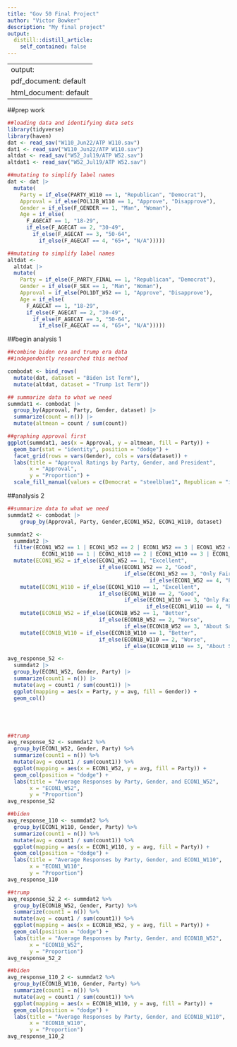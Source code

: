 ```yaml
---
title: "Gov 50 Final Project"
author: "Victor Bowker"
description: "My final project"
output:
  distill::distill_article:
    self_contained: false
---
```


---
output:
  pdf_document: default
  html_document: default
---
##prep work
```r
##loading data and identifying data sets
library(tidyverse)
library(haven)
dat <- read_sav("W110_Jun22/ATP W110.sav")
dat1 <- read_sav("W110_Jun22/ATP W110.sav")
altdat <- read_sav("W52_Jul19/ATP W52.sav")
altdat1 <- read_sav("W52_Jul19/ATP W52.sav")
```

```r
##mutating to simplify label names
dat <- dat |>
  mutate(
    Party = if_else(PARTY_W110 == 1, "Republican", "Democrat"), 
    Approval = if_else(POL1JB_W110 == 1, "Approve", "Disapprove"),
    Gender = if_else(F_GENDER == 1, "Man", "Woman"),
    Age = if_else(
      F_AGECAT == 1, "18-29",
      if_else(F_AGECAT == 2, "30-49",
        if_else(F_AGECAT == 3, "50-64",
          if_else(F_AGECAT == 4, "65+", "N/A")))))
```

```r
##mutating to simplify label names
altdat <- 
  altdat |>
  mutate(
    Party = if_else(F_PARTY_FINAL == 1, "Republican", "Democrat"), 
    Gender = if_else(F_SEX == 1, "Man", "Woman"),
    Approval = if_else(POL1DT_W52 == 1, "Approve", "Disapprove"), 
    Age = if_else(
      F_AGECAT == 1, "18-29",
      if_else(F_AGECAT == 2, "30-49",
        if_else(F_AGECAT == 3, "50-64",
          if_else(F_AGECAT == 4, "65+", "N/A")))))
```

##begin analysis 1
```r
##combine biden era and trump era data
##independently researched this method

combodat <- bind_rows(
  mutate(dat, dataset = "Biden 1st Term"),
  mutate(altdat, dataset = "Trump 1st Term"))

## summarize data to what we need
summdat1 <- combodat |>
  group_by(Approval, Party, Gender, dataset) |>
  summarize(count = n()) |>
  mutate(altmean = count / sum(count))

```

```r
##graphing approval first
ggplot(summdat1, aes(x = Approval, y = altmean, fill = Party)) +
  geom_bar(stat = "identity", position = "dodge") +
  facet_grid(rows = vars(Gender), cols = vars(dataset)) +
  labs(title = "Approval Ratings by Party, Gender, and President",
       x = "Approval",
       y = "Proportion") +
  scale_fill_manual(values = c(Democrat = "steelblue1", Republican = "indianred1"))
```
##analysis 2
```r
##summarize data to what we need
summdat2 <- combodat |>
    group_by(Approval, Party, Gender,ECON1_W52, ECON1_W110, dataset)

```
```r
summdat2 <-
  summdat2 |>
  filter(ECON1_W52 == 1 | ECON1_W52 == 2 | ECON1_W52 == 3 | ECON1_W52 == 4 | 
           ECON1_W110 == 1 | ECON1_W110 == 2 | ECON1_W110 == 3 | ECON1_W110 == 4) |>
  mutate(ECON1_W52 = if_else(ECON1_W52 == 1, "Excellent",
                             if_else(ECON1_W52 == 2, "Good",
                                     if_else(ECON1_W52 == 3, "Only Fair",
                                             if_else(ECON1_W52 == 4, "Poor", "N/A"))))) |>
    mutate(ECON1_W110 = if_else(ECON1_W110 == 1, "Excellent",
                             if_else(ECON1_W110 == 2, "Good",
                                     if_else(ECON1_W110 == 3, "Only Fair",
                                            if_else(ECON1_W110 == 4, "Poor", "N/A"))))) |>
    mutate(ECON1B_W52 = if_else(ECON1B_W52 == 1, "Better",
                             if_else(ECON1B_W52 == 2, "Worse",
                                     if_else(ECON1B_W52 == 3, "About Same", "N/A")))) |>
    mutate(ECON1B_W110 = if_else(ECON1B_W110 == 1, "Better",
                             if_else(ECON1B_W110 == 2, "Worse",
                                     if_else(ECON1B_W110 == 3, "About Same", "N/A"))))
```
```r
avg_response_52 <-
  summdat2 |>
  group_by(ECON1_W52, Gender, Party) |>
  summarize(count1 = n()) |>
  mutate(avg = count1 / sum(count1)) |>
  ggplot(mapping = aes(x = Party, y = avg, fill = Gender)) +
  geom_col()






```
```r
##trump
avg_response_52 <- summdat2 %>%
  group_by(ECON1_W52, Gender, Party) %>%
  summarize(count1 = n()) %>%
  mutate(avg = count1 / sum(count1)) %>%
  ggplot(mapping = aes(x = ECON1_W52, y = avg, fill = Party)) +
  geom_col(position = "dodge") +
  labs(title = "Average Responses by Party, Gender, and ECON1_W52",
       x = "ECON1_W52",
       y = "Proportion")
avg_response_52
```


```r
##biden
avg_response_110 <- summdat2 %>%
  group_by(ECON1_W110, Gender, Party) %>%
  summarize(count1 = n()) %>%
  mutate(avg = count1 / sum(count1)) %>%
  ggplot(mapping = aes(x = ECON1_W110, y = avg, fill = Party)) +
  geom_col(position = "dodge") +
  labs(title = "Average Responses by Party, Gender, and ECON1_W110",
       x = "ECON1_W110",
       y = "Proportion")
avg_response_110
```
```r
##trump
avg_response_52_2 <- summdat2 %>%
  group_by(ECON1B_W52, Gender, Party) %>%
  summarize(count1 = n()) %>%
  mutate(avg = count1 / sum(count1)) %>%
  ggplot(mapping = aes(x = ECON1B_W52, y = avg, fill = Party)) +
  geom_col(position = "dodge") +
  labs(title = "Average Responses by Party, Gender, and ECON1B_W52",
       x = "ECON1B_W52",
       y = "Proportion")
avg_response_52_2
```

```r
##biden
avg_response_110_2 <- summdat2 %>%
  group_by(ECON1B_W110, Gender, Party) %>%
  summarize(count1 = n()) %>%
  mutate(avg = count1 / sum(count1)) %>%
  ggplot(mapping = aes(x = ECON1B_W110, y = avg, fill = Party)) +
  geom_col(position = "dodge") +
  labs(title = "Average Responses by Party, Gender, and ECON1B_W110",
       x = "ECON1B_W110",
       y = "Proportion")
avg_response_110_2
```







